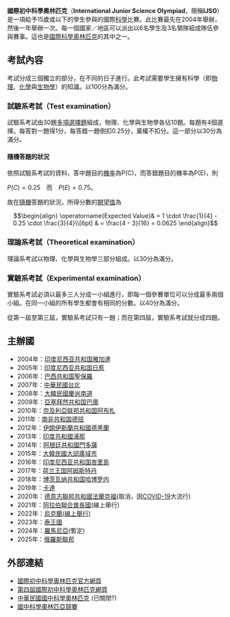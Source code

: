 {{noteTA
|G1=地名
|T=zh-hans:国际初中科学奥林匹克竞赛;zh-hk:國際初中科學奧林匹克;zh-tw:國際國中科學奧林匹亞
|1=zh-hans:奥林匹克竞赛;zh-hk:奧林匹克;zh-tw:奧林匹亞
|2=zh-hans:国际生物学奥林匹克竞赛;zh-hk:國際生物奧林匹克;zh-tw:國際生物奧林匹亞
|3=zh-hans:国际信息学奥林匹克竞赛;zh-hk:國際資訊奧林匹克;zh-tw:國際資訊奧林匹亞
}}
'''國際初中科學奧林匹克'''（'''International Junior Science Olympiad'''，簡稱'''IJSO'''）是一項給予15歲或以下的學生參與的國際[[科學|科學]]比賽。此比賽最先在2004年舉辦，然後一年舉辦一次。每一個國家／地區可以派出以6名學生及3名領隊組成隊伍參與賽事。這也是[[國際科學奧林匹克|國際科學奧林匹克]]的其中之一。

== 考試內容 ==

考試分成三個獨立的部分，在不同的日子進行。此考試需要學生擁有科學（即[[物理|物理]]、[[化學|化學]]與[[生物學|生物學]]）的知識。以100分為滿分。

=== 試驗系考試（Test examination） ===

試驗系考試由30題[[多項選擇題|多項選擇題]]組成，物理、化學與生物學各佔10題。每題有4個選擇。每答對一題得1分，每答錯一題倒扣0.25分，棄權不扣分。這一部分以30分為滿分。

==== 隨機答題的狀況 ====

依照試驗系考試的資料，答中題目的[[機率|機率]]為P(C)，而答錯題目的機率為P(E)，則

<math>P(C) = 0.25</math>　而　<math>P(E) = 0.75</math>。

故在[[隨機|隨機]]答題的狀況，所得分數的[[期望值|期望值]]為

:<math>
\begin{align}
\operatorname{Expected Value}& = 1 \cdot \frac{1}{4} - 0.25 \cdot \frac{3}{4}\\[6pt]
& = \frac{4 - 3}{16} = 0.0625
\end{align}
</math>

=== 理論系考試（Theoretical examination） ===

理論系考試以物理、化學與生物學三部分組成。以30分為滿分。

=== 實驗系考試（Experimental examination） ===

實驗系考試必須以最多三人分成一小組進行，即每一個參賽單位可以分成最多兩個小組。在同一小組的所有學生都會有相同的分數。以40分為滿分。

從第一屆至第三屆，實驗系考試只有一題；而在第四屆，實驗系考試就分成四題。

== 主辦國 ==

* 2004年：{{flagicon|INA}}[[印度尼西亚共和国|印度尼西亚共和国]][[雅加達|雅加達]]
* 2005年：{{flagicon|INA}}[[印度尼西亚共和国|印度尼西亚共和国]][[日惹|日惹]]
* 2006年：{{flagicon|BRA}}[[巴西共和国|巴西共和国]][[聖保羅|聖保羅]]
* 2007年：{{flagicon|ROC}}[[台灣|中華民國]][[台北|台北]]
* 2008年：{{flagicon|KOR}}[[大韓民國|大韓民國]][[慶尚南道|慶尚南道]]
* 2009年：{{flagicon|Azerbaijan}}[[亞塞拜然共和国|亞塞拜然共和国]][[巴庫|巴庫]]
* 2010年：{{flagicon|Nigeria}}[[奈及利亞联邦共和国|奈及利亞联邦共和国]][[阿布札|阿布札]]
* 2011年：{{flagicon|RSA}}[[南非共和国|南非共和国]][[德班|德班]]
* 2012年：{{flagicon|IRN}}[[伊朗伊斯蘭共和國|伊朗伊斯蘭共和國]][[德黑蘭|德黑蘭]]
* 2013年：{{flagicon|IND}}[[印度共和國|印度共和國]][[浦那|浦那]]
* 2014年：{{flagicon|ARG}}[[阿根廷共和國|阿根廷共和國]][[門多薩|門多薩]]
* 2015年：{{flagicon|KOR}}[[大韓民國|大韓民國]][[大邱廣域市|大邱廣域市]]
* 2016年：{{flagicon|INA}}[[印度尼西亚共和国|印度尼西亚共和国]][[峇里島|峇里島]]
* 2017年：{{flagicon|Netherlands}}[[荷兰王国|荷兰王国]][[阿姆斯特丹|阿姆斯特丹]]
* 2018年：{{flagicon|Botswana}}[[博茨瓦纳共和国|博茨瓦纳共和国]][[哈博罗内|哈博罗内]]
* 2019年：{{flagicon|QAT}}[[卡達|卡達]]
* 2020年：{{flagicon|DEU}}[[德意志聯邦共和國|德意志聯邦共和國]][[法蘭克福|法蘭克福]](取消，因[[COVID-19|COVID-19]]大流行)
* 2021年：{{flagicon|UAE}}[[阿拉伯聯合酋長國|阿拉伯聯合酋長國]](線上舉行)
* 2022年：{{flagicon|UKR}}[[烏克蘭|烏克蘭(線上舉行)]]
* 2023年：{{flagicon|THA}}[[泰王國|泰王國]]
* 2024年：{{flagicon|ROU}}[[羅馬尼亞|羅馬尼亞]](暫定)
* 2025年：{{flagicon|RUS}}[[俄羅斯聯邦|俄羅斯聯邦]]

== 外部連結 ==
* [http://www.ijsoweb.org/ 國際初中科學奧林匹克官方網頁] {{Wayback|url=http://www.ijsoweb.org/ |date=20200715055323 }}
* [https://web.archive.org/web/20080205041822/http://twijso.sec.ntnu.edu.tw/IJSO2007/main.html 第四屆國際初中科學奧林匹克網頁]
* [http://www.twijso.org.tw/ 中華民國國中科學奧林匹克] {{Wayback|url=http://www.twijso.org.tw/ |date=20200714155037 }}(已關閉?)
* [https://tpmso.org/twijso/ 國中科學奧林匹亞競賽]

{{國際科學奧林匹亞}}